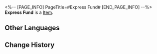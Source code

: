 <%-- [PAGE_INFO]
PageTitle=#Express Fund#
[END_PAGE_INFO] --%>
{{Item Infobox
|id          = 54
|image       = Item Express Fund.png{{subst:void|<!--$UPLOAD:<<SpriteOutput/ItemFigures/54.png>-<Item Express Fund.png>-<Item Icons>>-->}}
|type        = 
|invCategory = 
|rarity      = 3
|effect      = 
|description = 
}}
'''Express Fund''' is a [[Item]].

==Other Languages==
{{Other Languages
|en   = Express Fund
|zhs  = 列车基金
|zht  = 列車基金
|ja   = 列車基金
|ko   = 열차 기금
|es   = Fondos del Expreso
|fr   = Fonds de l'Express
|ru   = Фонд экспресса
|th   = เงินทุนขบวนรถไฟ
|vi   = Quỹ Đội Tàu
|de   = Expressgelder
|id   = Dana Express
|pt   = Fundos do Expresso
}}

==Change History==
{{Change History|2.7}}
